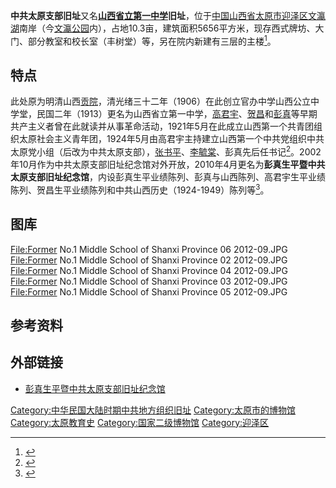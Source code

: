 {{coord|37.86206|112.56419|display=title}}
{{文物保护单位
| 级别 = 全国
| 图片 = [[File:Former_No.1_Middle_School_of_Shanxi_Province_01_2012-09.JPG|260px]]<br><small>彭真像及西式牌坊，2012年9月</small>
| 名称 = 中共太原支部旧址
| 编号 = 7-1649
| 分类 = 近现代重要史迹及代表性建筑
| 时代 = 1924年
| 所在 = [[太原市|太原市]][[迎泽区|迎泽区]]
| 登录 = 2013年3月
| Cat = 山西全国重点文物保护单位
|备注 = {{maplink|frame=yes|plain=yes|type=point|frame-lat=37.86206|frame-long=112.56419|zoom=14|coord={{coord|37.86206|112.56419}}}}
}}
'''中共太原支部旧址'''又名'''[[太原市第五中学校|山西省立第一中学]]旧址'''，位于[[中国|中国]][[山西省|山西省]][[太原市|太原市]][[迎泽区|迎泽区]][[文瀛湖|文瀛湖]]南岸（今[[文瀛公园|文瀛公园]]内），占地10.3亩，建筑面积5656平方米，现存西式牌坊、大门、部分教室和校长室（丰树堂）等，另在院内新建有三层的主楼<ref>{{Cite book|title=太原文化资源概览|last=范世康著|publisher=太原：[[山西人民出版社|山西人民出版社]]|year=2009.08|isbn=978-7-203-06566-1|pages=87}}</ref>。

== 特点 ==
此处原为明清山西[[贡院|贡院]]，清光绪三十二年（1906）在此创立官办中学山西公立中学堂，民国二年（1913）更名为山西省立第一中学，[[高君宇|高君宇]]、[[贺昌|贺昌]]和[[彭真|彭真]]等早期共产主义者曾在此就读并从事革命活动，1921年5月在此成立山西第一个共青团组织太原社会主义青年团，1924年5月由高君宇主持建立山西第一个中共党组织中共太原党小组（后改为中共太原支部），[[张书平|张书平]]、[[李毓棠|李毓棠]]、彭真先后任书记<ref>{{Cite book|title=山西历史举要|last=杜学文，高春平，王灵善主编|publisher=太原：[[三晋出版社|三晋出版社]]|year=2017.12|isbn=978-7-5457-1579-8|pages=432}}</ref>。2002年10月作为中共太原支部旧址纪念馆对外开放，2010年4月更名为'''彭真生平暨中共太原支部旧址纪念馆'''，内设彭真生平业绩陈列、彭真与山西陈列、高君宇生平业绩陈列、贺昌生平业绩陈列和中共山西历史（1924-1949）陈列等<ref>{{cite web|url=http://www.pzjng.com/Bggk.aspx?cl=2|title=《本馆概况》|accessdate=2014-01-16|work=|publisher=彭真生平暨中共太原支部旧址纪念馆|deadurl=yes|archiveurl=https://web.archive.org/web/20140116184714/http://www.pzjng.com/Bggk.aspx?cl=2|archivedate=2014-01-16}}</ref>。

== 图库 ==
<gallery mode="packed-overlay" heights="200">
File:Former No.1 Middle School of Shanxi Province 06 2012-09.JPG
File:Former No.1 Middle School of Shanxi Province 02 2012-09.JPG
File:Former No.1 Middle School of Shanxi Province 04 2012-09.JPG
File:Former No.1 Middle School of Shanxi Province 03 2012-09.JPG
File:Former No.1 Middle School of Shanxi Province 05 2012-09.JPG
</gallery>
==参考资料==
{{reflist}}
==外部链接==
*[https://web.archive.org/web/20140116191329/http://www.pzjng.com/index.aspx 彭真生平暨中共太原支部旧址纪念馆]
{{DEFAULTSORT:Z}}
{{commons|Category:Former No.1 Middle School of Shanxi Province}}
{{山西全国重点文物保护单位}}
[[Category:中华民国大陆时期中共地方组织旧址|Category:中华民国大陆时期中共地方组织旧址]]
[[Category:太原市的博物馆|Category:太原市的博物馆]]
[[Category:太原教育史|Category:太原教育史]]
[[Category:国家二级博物馆|Category:国家二级博物馆]]
[[Category:迎泽区|Category:迎泽区]]